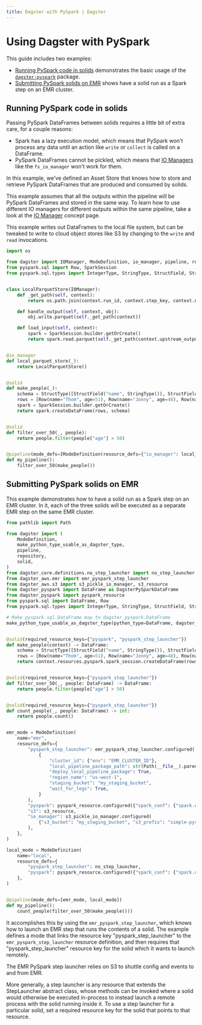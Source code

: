 ```yaml
---
title: Dagster with PySpark | Dagster
---
```


# Using Dagster with PySpark

This guide includes two examples:

- [Running PySpark code in solids](#running-pyspark-code-in-solids) demonstrates the basic usage of the [`dagster-pyspark`](/\_apidocs/libraries/dagster_pyspark) package.
- [Submitting PySpark solids on EMR](#submitting-pyspark-solids-on-emr) shows have a solid run as a Spark step on an EMR cluster.

## Running PySpark code in solids

<CodeReferenceLink filePath="examples/basic_pyspark" />

Passing PySpark DataFrames between solids requires a little bit of extra care, for a couple reasons:

- Spark has a lazy execution model, which means that PySpark won't process any data until an action like `write` or `collect` is called on a DataFrame.
- PySpark DataFrames cannot be pickled, which means that [IO Managers](/concepts/io-management/io-managers) like the `fs_io_manager` won't work for them.

In this example, we've defined an Asset Store that knows how to store and retrieve PySpark DataFrames that are produced and consumed by solids.

This example assumes that all the outputs within the pipeline will be PySpark DataFrames and stored in the same way. To learn how to use different IO managers for different outputs within the same pipeline, take a look at the [IO Manager](/concepts/io-management/io-managers) concept page.

This example writes out DataFrames to the local file system, but can be tweaked to write to cloud object stores like S3 by changing to the `write` and `read` invocations.

```python file=../../basic_pyspark/repo.py startafter=start_repo_marker_0 endbefore=end_repo_marker_0
import os

from dagster import IOManager, ModeDefinition, io_manager, pipeline, repository, solid
from pyspark.sql import Row, SparkSession
from pyspark.sql.types import IntegerType, StringType, StructField, StructType


class LocalParquetStore(IOManager):
    def _get_path(self, context):
        return os.path.join(context.run_id, context.step_key, context.name)

    def handle_output(self, context, obj):
        obj.write.parquet(self._get_path(context))

    def load_input(self, context):
        spark = SparkSession.builder.getOrCreate()
        return spark.read.parquet(self._get_path(context.upstream_output))


@io_manager
def local_parquet_store(_):
    return LocalParquetStore()


@solid
def make_people(_):
    schema = StructType([StructField("name", StringType()), StructField("age", IntegerType())])
    rows = [Row(name="Thom", age=51), Row(name="Jonny", age=48), Row(name="Nigel", age=49)]
    spark = SparkSession.builder.getOrCreate()
    return spark.createDataFrame(rows, schema)


@solid
def filter_over_50(_, people):
    return people.filter(people["age"] > 50)


@pipeline(mode_defs=[ModeDefinition(resource_defs={"io_manager": local_parquet_store})])
def my_pipeline():
    filter_over_50(make_people())
```

## Submitting PySpark solids on EMR

<CodeReferenceLink filePath="examples/emr_pyspark" />

This example demonstrates how to have a solid run as a Spark step on an EMR cluster. In it, each
of the three solids will be executed as a separate EMR step on the same EMR cluster.

```python file=../../emr_pyspark/repo.py startafter=start-snippet endbefore=end-snippet
from pathlib import Path

from dagster import (
    ModeDefinition,
    make_python_type_usable_as_dagster_type,
    pipeline,
    repository,
    solid,
)
from dagster.core.definitions.no_step_launcher import no_step_launcher
from dagster_aws.emr import emr_pyspark_step_launcher
from dagster_aws.s3 import s3_pickle_io_manager, s3_resource
from dagster_pyspark import DataFrame as DagsterPySparkDataFrame
from dagster_pyspark import pyspark_resource
from pyspark.sql import DataFrame, Row
from pyspark.sql.types import IntegerType, StringType, StructField, StructType

# Make pyspark.sql.DataFrame map to dagster_pyspark.DataFrame
make_python_type_usable_as_dagster_type(python_type=DataFrame, dagster_type=DagsterPySparkDataFrame)


@solid(required_resource_keys={"pyspark", "pyspark_step_launcher"})
def make_people(context) -> DataFrame:
    schema = StructType([StructField("name", StringType()), StructField("age", IntegerType())])
    rows = [Row(name="Thom", age=51), Row(name="Jonny", age=48), Row(name="Nigel", age=49)]
    return context.resources.pyspark.spark_session.createDataFrame(rows, schema)


@solid(required_resource_keys={"pyspark_step_launcher"})
def filter_over_50(_, people: DataFrame) -> DataFrame:
    return people.filter(people["age"] > 50)


@solid(required_resource_keys={"pyspark_step_launcher"})
def count_people(_, people: DataFrame) -> int:
    return people.count()


emr_mode = ModeDefinition(
    name="emr",
    resource_defs={
        "pyspark_step_launcher": emr_pyspark_step_launcher.configured(
            {
                "cluster_id": {"env": "EMR_CLUSTER_ID"},
                "local_pipeline_package_path": str(Path(__file__).parent),
                "deploy_local_pipeline_package": True,
                "region_name": "us-west-1",
                "staging_bucket": "my_staging_bucket",
                "wait_for_logs": True,
            }
        ),
        "pyspark": pyspark_resource.configured({"spark_conf": {"spark.executor.memory": "2g"}}),
        "s3": s3_resource,
        "io_manager": s3_pickle_io_manager.configured(
            {"s3_bucket": "my_staging_bucket", "s3_prefix": "simple-pyspark"}
        ),
    },
)

local_mode = ModeDefinition(
    name="local",
    resource_defs={
        "pyspark_step_launcher": no_step_launcher,
        "pyspark": pyspark_resource.configured({"spark_conf": {"spark.default.parallelism": 1}}),
    },
)


@pipeline(mode_defs=[emr_mode, local_mode])
def my_pipeline():
    count_people(filter_over_50(make_people()))
```

It accomplishes this by using the `emr_pyspark_step_launcher`, which knows how to launch an EMR step
that runs the contents of a solid. The example defines a mode that links the resource key
"pyspark_step_launcher" to the `emr_pyspark_step_launcher` resource definition, and then requires
that "pyspark_step_launcher" resource key for the solid which it wants to launch remotely.

The EMR PySpark step launcher relies on S3 to shuttle config and events to and from EMR.

More generally, a step launcher is any resource that extends the StepLauncher abstract class,
whose methods can be invoked where a solid would otherwise be executed in-process to instead launch
a remote process with the solid running inside it. To use a step launcher for a particular solid,
set a required resource key for the solid that points to that resource.
